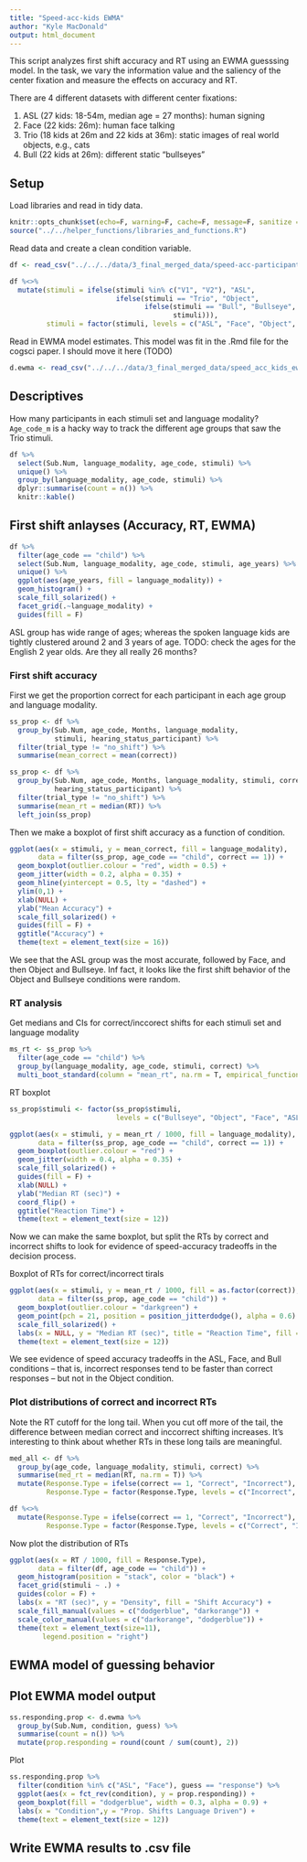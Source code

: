 ```yaml
---
title: "Speed-acc-kids EWMA"
author: "Kyle MacDonald"
output: html_document
---
```


This script analyzes first shift accuracy and RT using an EWMA guesssing model. In the task, we vary the information value and the saliency of the center fixation and measure the effects on accuracy and RT.

There are 4 different datasets with different center fixations:

1. ASL (27 kids: 18-54m, median age = 27 months): human signing
2. Face (22 kids: 26m): human face talking
3. Trio (18 kids at 26m and 22 kids at 36m): static images of real world objects, e.g., cats
4. Bull (22 kids at 26m): different static "bullseyes"

## Setup

Load libraries and read in tidy data.

```r
knitr::opts_chunk$set(echo=F, warning=F, cache=F, message=F, sanitize = T)
source("../../helper_functions/libraries_and_functions.R")
```

Read data and create a clean condition variable.

```r
df <- read_csv("../../../data/3_final_merged_data/speed-acc-participant-level-df.csv") 

df %<>% 
  mutate(stimuli = ifelse(stimuli %in% c("V1", "V2"), "ASL", 
                          ifelse(stimuli == "Trio", "Object", 
                                 ifelse(stimuli == "Bull", "Bullseye",
                                        stimuli))),
         stimuli = factor(stimuli, levels = c("ASL", "Face", "Object", "Bullseye")))
```

Read in EWMA model estimates. This model was fit in the .Rmd file for the cogsci paper. I should move it here (TODO)

```r
d.ewma <- read_csv("../../../data/3_final_merged_data/speed_acc_kids_ewma_results.csv")
```

## Descriptives

How many participants in each stimuli set and language modality? `Age_code_m` is a hacky way to track the different age groups that saw the Trio stimuli.

```r
df %>% 
  select(Sub.Num, language_modality, age_code, stimuli) %>% 
  unique() %>% 
  group_by(language_modality, age_code, stimuli) %>% 
  dplyr::summarise(count = n()) %>% 
  knitr::kable()
```

## First shift anlayses (Accuracy, RT, EWMA)

```r
df %>% 
  filter(age_code == "child") %>% 
  select(Sub.Num, language_modality, age_code, stimuli, age_years) %>% 
  unique() %>%
  ggplot(aes(age_years, fill = language_modality)) +
  geom_histogram() +
  scale_fill_solarized() +
  facet_grid(.~language_modality) +
  guides(fill = F)
```

ASL group has wide range of ages; whereas the spoken language kids are tightly clustered around 2 and 3 years of age. TODO: check the ages for the English 2 year olds. Are they all really 26 months?

### First shift accuracy

First we get the proportion correct for each participant in each age group and language modality.

```r
ss_prop <- df %>% 
  group_by(Sub.Num, age_code, Months, language_modality, 
           stimuli, hearing_status_participant) %>% 
  filter(trial_type != "no_shift") %>% 
  summarise(mean_correct = mean(correct))

ss_prop <- df %>% 
  group_by(Sub.Num, age_code, Months, language_modality, stimuli, correct, 
           hearing_status_participant) %>%
  filter(trial_type != "no_shift") %>% 
  summarise(mean_rt = median(RT)) %>% 
  left_join(ss_prop)
```

Then we make a boxplot of first shift accuracy as a function of condition.

```r
ggplot(aes(x = stimuli, y = mean_correct, fill = language_modality), 
       data = filter(ss_prop, age_code == "child", correct == 1)) +
  geom_boxplot(outlier.colour = "red", width = 0.5) +
  geom_jitter(width = 0.2, alpha = 0.35) +
  geom_hline(yintercept = 0.5, lty = "dashed") +
  ylim(0,1) +
  xlab(NULL) +
  ylab("Mean Accuracy") +
  scale_fill_solarized() +
  guides(fill = F) +
  ggtitle("Accuracy") +
  theme(text = element_text(size = 16))
```

We see that the ASL group was the most accurate, followed by Face, and then Object and Bullseye. Inf fact, it looks like the first shift behavior of the Object and Bullseye conditions were random.

### RT analysis

Get medians and CIs for correct/inccorect shifts for each stimuli set and language modality 

```r
ms_rt <- ss_prop %>%
  filter(age_code == "child") %>% 
  group_by(language_modality, age_code, stimuli, correct) %>% 
  multi_boot_standard(column = "mean_rt", na.rm = T, empirical_function = "median")
```

RT boxplot

```r
ss_prop$stimuli <- factor(ss_prop$stimuli, 
                          levels = c("Bullseye", "Object", "Face", "ASL"))

ggplot(aes(x = stimuli, y = mean_rt / 1000, fill = language_modality), 
       data = filter(ss_prop, age_code == "child", correct == 1)) + 
  geom_boxplot(outlier.colour = "red") +
  geom_jitter(width = 0.4, alpha = 0.35) +
  scale_fill_solarized() +
  guides(fill = F) + 
  xlab(NULL) +
  ylab("Median RT (sec)") +
  coord_flip() +
  ggtitle("Reaction Time") +
  theme(text = element_text(size = 12))
```

Now we can make the same boxplot, but split the RTs by correct and incorrect shifts to look for evidence of speed-accuracy tradeoffs in the decision process.

Boxplot of RTs for correct/incorrect tirals

```r
ggplot(aes(x = stimuli, y = mean_rt / 1000, fill = as.factor(correct)), 
       data = filter(ss_prop, age_code == "child")) + 
  geom_boxplot(outlier.colour = "darkgreen") +
  geom_point(pch = 21, position = position_jitterdodge(), alpha = 0.6) +
  scale_fill_solarized() +
  labs(x = NULL, y = "Median RT (sec)", title = "Reaction Time", fill = "Correct") +
  theme(text = element_text(size = 12))
```

We see evidence of speed accuracy tradeoffs in the ASL, Face, and Bull conditions -- that is, incorrect responses tend to be faster than correct responses --  but not in the Object condition.

### Plot distributions of correct and incorrect RTs

Note the RT cutoff for the long tail. When you cut off more of the tail, the difference between median correct and inccorrect shifting increases. It's interesting to think about whether RTs in these long tails are meaningful. 

```r
med_all <- df %>% 
  group_by(age_code, language_modality, stimuli, correct) %>% 
  summarise(med_rt = median(RT, na.rm = T)) %>%
  mutate(Response.Type = ifelse(correct == 1, "Correct", "Incorrect"),
         Response.Type = factor(Response.Type, levels = c("Incorrect", "Correct")))

df %<>% 
  mutate(Response.Type = ifelse(correct == 1, "Correct", "Incorrect"),
         Response.Type = factor(Response.Type, levels = c("Correct", "Incorrect")))
```

Now plot the distribution of RTs

```r
ggplot(aes(x = RT / 1000, fill = Response.Type), 
       data = filter(df, age_code == "child")) +
  geom_histogram(position = "stack", color = "black") +
  facet_grid(stimuli ~ .) +
  guides(color = F) + 
  labs(x = "RT (sec)", y = "Density", fill = "Shift Accuracy") +
  scale_fill_manual(values = c("dodgerblue", "darkorange")) +
  scale_color_manual(values = c("darkorange", "dodgerblue")) +
  theme(text = element_text(size=11),
        legend.position = "right")
```

## EWMA model of guessing behavior

## Plot EWMA model output

```r
ss.responding.prop <- d.ewma %>% 
  group_by(Sub.Num, condition, guess) %>% 
  summarise(count = n()) %>% 
  mutate(prop.responding = round(count / sum(count), 2))
```

Plot

```r
ss.responding.prop %>% 
  filter(condition %in% c("ASL", "Face"), guess == "response") %>% 
  ggplot(aes(x = fct_rev(condition), y = prop.responding)) +
  geom_boxplot(fill = "dodgerblue", width = 0.3, alpha = 0.9) +
  labs(x = "Condition",y = "Prop. Shifts Language Driven") +
  theme(text = element_text(size = 12))
```

## Write EWMA results to .csv file 
